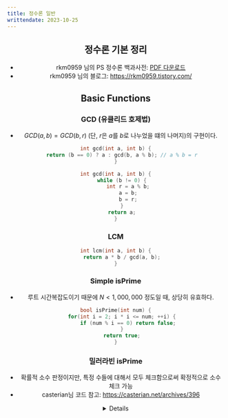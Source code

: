 ```yaml
---
title: 정수론 일반
writtendate: 2023-10-25
---
```


<Header />

## 정수론 기본 정리

- rkm0959 님의 PS 정수론 백과사전: <a href="/assets/NumberTheory.pdf">PDF 다운로드</a>
- rkm0959 님의 블로그: https://rkm0959.tistory.com/

## Basic Functions

### GCD (유클리드 호제법)

- $GCD(a, b) = GCD(b, r)$ (단, $r$은 $a$를 $b$로 나누었을 떄의 나머지)의 구현이다.

```cpp
int gcd(int a, int b) {
    return (b == 0) ? a : gcd(b, a % b); // a % b = r
}
```

```cpp
int gcd(int a, int b) {
    while (b != 0) {
        int r = a % b;
        a = b;
        b = r;
    }
    return a;
}
```

### LCM

```cpp
int lcm(int a, int b) {
    return a * b / gcd(a, b);
}
```

### Simple isPrime

- 루트 시간복잡도이기 때문에 $N \lt 1,000,000$ 정도일 때, 상당히 유효하다.

```cpp
bool isPrime(int num) {
    for(int i = 2; i * i <= num; ++i) {
        if (num % i == 0) return false;
    }
    return true;
}
```

### 밀러라빈 isPrime

- 확률적 소수 판정이지만, 특정 수들에 대해서 모두 체크함으로써 확정적으로 소수 체크 가능
- casterian님 코드 참고: https://casterian.net/archives/396

<Details>
```cpp
typedef unsigned long long ull;

ull checker[] = {2ULL, 325ULL, 9375ULL, 28178ULL, 450775ULL, 9780504ULL, 1795265022ULL};
// int checker[] = {2, 7, 61}; // int 범위일 때
ull N;

ull addmod(ull x, ull y, ull m) {
    if (x >= m - y) {
        return x - (m - y);
    } else {
        return x + y;
    }
}
ull mulmod(ull x, ull y, ull m) {
    ull r = 0ULL;
    while (y > 0) {
        if (y % 2 == 1)
            r = addmod(r, x, m);
        x = addmod(x, x, m);
        y /= 2;
    }
    return r;
}
ull powmod(ull x, ull y, ull m) {
    ull r = 1ULL;
    while (y > 0) {
        if (y % 2 == 1) {
            r = mulmod(r, x, m);
        }
        x = mulmod(x, x, m);
        y /= 2;
    }
    return r;
}

// Miller-Rabin checker
// true를 리턴한다고 해서 무조건 소수인 것은 아님. (확률적 소수)
// 그러나 특정 수들에 대해 (checker 배열) 모두 검사한다면, 확정적으로 소수임을 판별가능.
// (log n)^3 알고리즘
bool MR(ull N, ull A) {
    ull d = N - 1;
    while (d % 2 == 0) {
        if (powmod(A, d, N) == N - 1) {
            return true;
        }
        d /= 2;
    }

    ull tmp = powmod(A, d, N);
    if (tmp == N - 1 || tmp == 1) { // a^(d*2^r) mod n = -1 판정 하는 부분임
        return true;
    } else {
        return false;
    }
}

bool isPrime(ull N) {
    if (N <= 1) {
        return false;
    } else if (N == 2) {
        return true;
    } else if (N <= 10000000000ULL) { // 기존 방법이 빠른 구간 + 밀러라빈 checker 수보다 작은 구간
        for (ull i = 3ULL; i * i <= N; i += 2) { // 홀수만 검사한다.
            if (N % i == 0ULL) return false; // 나누어 떨어지면, 소수
        }
        return true;
    } else {
        for (int i = 0; i < 7; i++) { // 7: checker size
            ull A = checker[i];
            if (MR(N, A) == false) {
                return false;
            }
        }
        return true;
    }
}
```
</Details>

### 에라스토테네스의 채(Sieve)

```cpp
vector<int> getPrimes(int MAX) {
    vector<int> memo(MAX + 1, 0);
    vector<int> res;
    int i;
    for(i = 2; i * i <= MAX; ++i) {
        if (memo[i] != 0) continue;
        res.push_back(i);
        for(int j = i * i; j <= MAX; j += i) {
            memo[j] = 1;
        }
    }
    for(; i <= MAX; ++i)
        if (memo[i] == 0)
            res.push_back(i);

    return res;
}
```

### Linear Sieve

- `sp` 에 들어있는 해당 숫자의 제일 작은 소인수는 덤이다.

```cpp
vector<int> getPrimes(int MAX) {
    vector<int> sp(MAX + 1, 0);
    vector<int> res;
    for(int i = 2; i <= MAX; ++i) {
        if (sp[i] == 0) res.push_back(i);
        for(auto& j: res) {
            if (i * j > MAX) break;
            sp[i * j] = j;
            if (i % j == 0) break; // 이미 체로 걸러졌으므로 더이상 보지 않음
        }
    }
    return res;
}
```


## Time Complexity

- GCD: $O(\log A + \log B)$
    - 한번 재귀를 돌 때마다 적어도 수가 $\frac 1 2$이 되므로, 로그 시간복잡도가 된다.
- LCM: $O(\log A + \log B)$
    - GCD에 달려있다.
- Simple isPrime: $O(\sqrt N)$
- 밀러라빈 isPrime: $O(k \log^3 N)$
    - k는 테스트해야하는 숫자의 수
- 에라스토테네스의 채 구성: $O(\N \log \log N)$
- Linear Sieve 구성: $O(N)$

<Comment />
